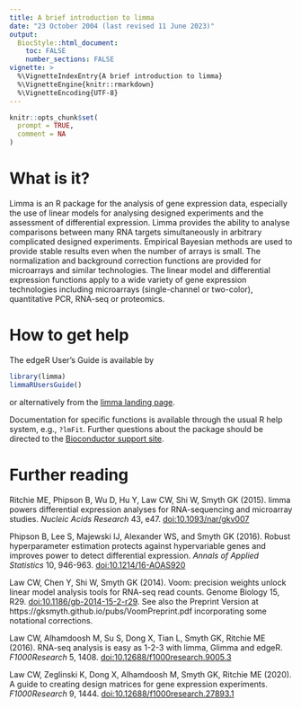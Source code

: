 ```yaml
---
title: A brief introduction to limma
date: "23 October 2004 (last revised 11 June 2023)"
output:
  BiocStyle::html_document:
    toc: FALSE
    number_sections: FALSE
vignette: >
  %\VignetteIndexEntry{A brief introduction to limma}
  %\VignetteEngine{knitr::rmarkdown}
  %\VignetteEncoding{UTF-8}
---
```


```r
knitr::opts_chunk$set(
  prompt = TRUE,
  comment = NA
)
```

# What is it?

Limma is an R package for the analysis of gene expression data, especially the use of linear models for analysing designed experiments and the assessment of differential expression.
Limma provides the ability to analyse comparisons between many RNA targets simultaneously in arbitrary complicated designed experiments.
Empirical Bayesian methods are used to provide stable results even when the number of arrays is small.
The normalization and background correction functions are provided for microarrays and similar technologies.
The linear model and differential expression functions apply to a wide variety of gene expression technologies including microarrays (single-channel or two-color), quantitative PCR, RNA-seq or proteomics.

# How to get help

The edgeR User's Guide is available by
```r
library(limma)
limmaRUsersGuide()
```
or alternatively from the [limma landing page](https://bioconductor.org/packages/limma).

Documentation for specific functions is available through the usual R help system, e.g., `?lmFit`.
Further questions about the package should be directed to the [Bioconductor support site](https://support.bioconductor.org).

# Further reading

Ritchie ME, Phipson B, Wu D, Hu Y, Law CW, Shi W, Smyth GK (2015). limma powers differential expression analyses for RNA-sequencing and microarray studies. *Nucleic Acids Research* 43, e47. [doi:10.1093/nar/gkv007](https://doi.org/10.1093/nar/gkv007)

Phipson B, Lee S, Majewski IJ, Alexander WS, and Smyth GK (2016). Robust hyperparameter estimation protects against hypervariable genes and improves power to detect differential expression. *Annals of Applied Statistics* 10, 946-963. [doi:10.1214/16-AOAS920](10.1214/16-AOAS920)

Law CW, Chen Y, Shi W, Smyth GK (2014). Voom: precision weights unlock linear model analysis tools for RNA-seq read counts. Genome Biology 15, R29. [doi:10.1186/gb-2014-15-2-r29](https://doi.org/10.1186/gb-2014-15-2-r29). See also the Preprint Version at https://gksmyth.github.io/pubs/VoomPreprint.pdf incorporating some notational corrections.

Law CW, Alhamdoosh M, Su S, Dong X, Tian L, Smyth GK, Ritchie ME (2016). RNA-seq analysis is easy as 1-2-3 with limma, Glimma and edgeR. *F1000Research* 5, 1408.
[doi:10.12688/f1000research.9005.3](https://doi.org/10.12688/f1000research.9005.3)

Law CW, Zeglinski K, Dong X, Alhamdoosh M, Smyth GK, Ritchie ME (2020). A guide to creating design matrices for gene expression experiments. *F1000Research* 9, 1444.
[doi:10.12688/f1000research.27893.1](https://doi.org/10.12688/f1000research.27893.1)

